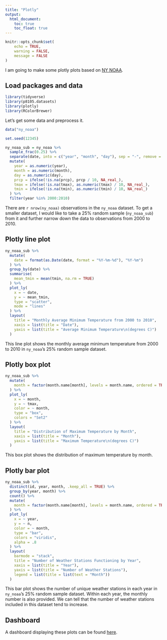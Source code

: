 ```yaml
---
title: "Plotly"
output: 
  html_document:
    toc: true
    toc_float: true
---
```


```r
knitr::opts_chunk$set(
	echo = TRUE,
	warning = FALSE,
	message = FALSE
)
```

I am going to make some plotly plots based on [NY NOAA](https://p8105.com/dataset_noaa.html).


## Load packages and data

```r
library(tidyverse)
library(p8105.datasets)
library(plotly)
library(RColorBrewer)
```


Let's get some data and preprocess it.

```r
data("ny_noaa")

set.seed(12345)

ny_noaa_sub = ny_noaa %>% 
  sample_frac(0.25) %>% 
  separate(date, into = c("year", "month", "day"), sep = "-", remove = FALSE) %>% 
  mutate(
    year = as.numeric(year),
    month = as.numeric(month),
    day = as.numeric(day),
    prcp = ifelse(!is.na(prcp), prcp / 10, NA_real_),
    tmax = ifelse(!is.na(tmax), as.numeric(tmax) / 10, NA_real_),
    tmin = ifelse(!is.na(tmin), as.numeric(tmin) / 10, NA_real_)
  ) %>% 
  filter(year %in% 2000:2010)
```

There are `r nrow(ny_noaa)` observations in the `ny_noaa` dataset. To get a smaller dataset, I would like to take a 25% random sample (`ny_noaa_sub`) from it and further narrow down the data to observations from 2000 to 2010.


## Plotly line plot

```r
ny_noaa_sub %>% 
  mutate(
    date = format(as.Date(date, format = "%Y-%m-%d"), "%Y-%m")
  ) %>% 
  group_by(date) %>% 
  summarise(
    mean_tmin = mean(tmin, na.rm = TRUE)
  ) %>% 
  plot_ly(
    x = ~ date,
    y = ~ mean_tmin,
    type = "scatter",
    mode = "lines"
  ) %>% 
  layout(
    title = "Monthly Average Minimum Temperature from 2000 to 2010",
    xaxis = list(title = "Date"),
    yaxis = list(title = "Average Minimum Temperature\n(degrees C)")
  )
```

This line plot shows the monthly average minimum temperature from 2000 to 2010 in `ny_noaa`'s 25% random sample dataset.


## Plotly box plot

```r
ny_noaa_sub %>% 
  mutate(
    month = factor(month.name[month], levels = month.name, ordered = TRUE)
  ) %>% 
  plot_ly(
    x = ~ month,
    y = ~ tmax,
    color = ~ month,
    type = "box",
    colors = "Set2"
  ) %>% 
  layout(
    title = "Distribution of Maximum Temperature by Month",
    xaxis = list(title = "Month"),
    yaxis = list(title = "Maximum Temperature\n(degrees C)")
  )
```

This box plot shows the distribution of maximum temperature by month.


## Plotly bar plot

```r
ny_noaa_sub %>% 
  distinct(id, year, month, .keep_all = TRUE) %>% 
  group_by(year, month) %>% 
  count() %>% 
  mutate(
    month = factor(month.name[month], levels = month.name, ordered = TRUE)
  ) %>% 
  plot_ly(
    x = ~ year,
    y = ~ n,
    color = ~ month,
    type = "bar",
    colors = "viridis",
    alpha = .8
  ) %>% 
  layout(
    barmode = "stack",
    title = "Number of Weather Stations Functioning by Year",
    xaxis = list(title = "Year"),
    yaxis = list(title = "Number of Weather Stations"),
    legend = list(title = list(text = "Month"))
  )
```

This bar plot shows the number of unique weather stations in each year in `ny_noaa`'s 25% random sample dataset. Within each year, the monthly number is also provided. We can tell that the number of weather stations included in this dataset tend to increase.


## Dashboard

A dashboard displaying these plots can be found [here](dashboard.html).
